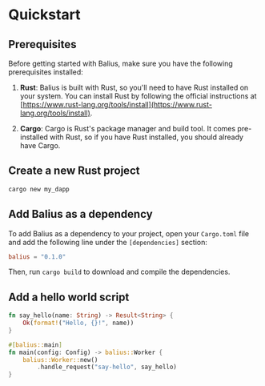 # Quickstart

## Prerequisites

Before getting started with Balius, make sure you have the following prerequisites installed:

1. **Rust**: Balius is built with Rust, so you'll need to have Rust installed on your system. You can install Rust by following the official instructions at [https://www.rust-lang.org/tools/install](https://www.rust-lang.org/tools/install).

2. **Cargo**: Cargo is Rust's package manager and build tool. It comes pre-installed with Rust, so if you have Rust installed, you should already have Cargo.

## Create a new Rust project

```bash
cargo new my_dapp
```

## Add Balius as a dependency

To add Balius as a dependency to your project, open your `Cargo.toml` file and add the following line under the `[dependencies]` section:

```toml
balius = "0.1.0"
```

Then, run `cargo build` to download and compile the dependencies.

## Add a hello world script

```rust
fn say_hello(name: String) -> Result<String> {
    Ok(format!("Hello, {}!", name))
}

#[balius::main]
fn main(config: Config) -> balius::Worker {
    balius::Worker::new()
        .handle_request("say-hello", say_hello)
}
```